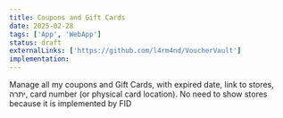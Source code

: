 ```yaml
---
title: Coupons and Gift Cards
date: 2025-02-28
tags: ['App', 'WebApp']
status: draft
externalLinks: ['https://github.com/l4rm4nd/VoucherVault']
implementation: 
---
```


Manage all my coupons and Gift Cards, with expired date, link to stores, יתרה, card number (or physical card location).
No need to show stores because it is implemented by FID
